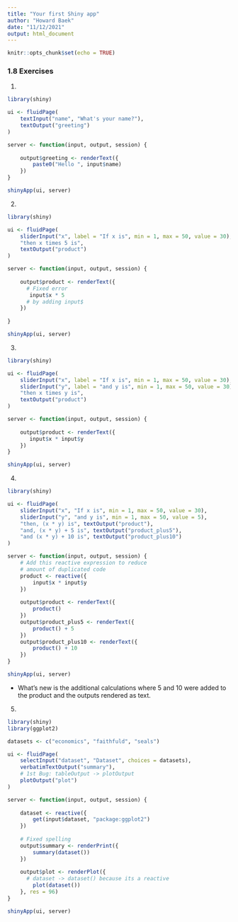 ```yaml
---
title: "Your first Shiny app"
author: "Howard Baek"
date: "11/12/2021"
output: html_document
---
```


```r
knitr::opts_chunk$set(echo = TRUE)
```


### 1.8 Exercises


1. 
```r
library(shiny)

ui <- fluidPage(
    textInput("name", "What's your name?"),
    textOutput("greeting")
)

server <- function(input, output, session) {
    
    output$greeting <- renderText({
        paste0("Hello ", input$name)
    })
}

shinyApp(ui, server)
```


2.
```r
library(shiny)

ui <- fluidPage(
    sliderInput("x", label = "If x is", min = 1, max = 50, value = 30),
    "then x times 5 is",
    textOutput("product")
)

server <- function(input, output, session) {
  
    output$product <- renderText({ 
      # Fixed error
       input$x * 5
      # by adding input$ 
    })
    
}

shinyApp(ui, server)
```


3.
```r
library(shiny)

ui <- fluidPage(
    sliderInput("x", label = "If x is", min = 1, max = 50, value = 30),
    sliderInput("y", label = "and y is", min = 1, max = 50, value = 30),
    "then x times y is",
    textOutput("product")
)

server <- function(input, output, session) {
  
    output$product <- renderText({ 
       input$x * input$y
    })
}

shinyApp(ui, server)
```


4. 
```r
library(shiny)

ui <- fluidPage(
    sliderInput("x", "If x is", min = 1, max = 50, value = 30),
    sliderInput("y", "and y is", min = 1, max = 50, value = 5),
    "then, (x * y) is", textOutput("product"),
    "and, (x * y) + 5 is", textOutput("product_plus5"),
    "and (x * y) + 10 is", textOutput("product_plus10")
)

server <- function(input, output, session) {
    # Add this reactive expression to reduce 
    # amount of duplicated code
    product <- reactive({
        input$x * input$y
    })
    
    output$product <- renderText({ 
        product()
    })
    output$product_plus5 <- renderText({ 
        product() + 5
    })
    output$product_plus10 <- renderText({ 
        product() + 10
    })
}

shinyApp(ui, server)
```

- What's new is the additional calculations where 5 and 10 were added to the product and the outputs rendered as text.


5.
```r
library(shiny)
library(ggplot2)

datasets <- c("economics", "faithfuld", "seals")

ui <- fluidPage(
    selectInput("dataset", "Dataset", choices = datasets),
    verbatimTextOutput("summary"),
    # 1st Bug: tableOutput -> plotOutput
    plotOutput("plot")
)

server <- function(input, output, session) {
  
    dataset <- reactive({
        get(input$dataset, "package:ggplot2")
    })
    
    # Fixed spelling
    output$summary <- renderPrint({
        summary(dataset())
    })
    
    output$plot <- renderPlot({
      # dataset -> dataset() because its a reactive
        plot(dataset())
    }, res = 96)
}

shinyApp(ui, server)
```

